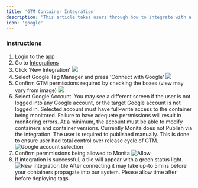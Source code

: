 ```yaml
---
title: 'GTM Container Integration'
description: 'This article takes users through how to integrate with a Google Tag Manager container.'
icon: 'google'
---
```


### Instructions
1. [Login](https://app.getmonita.io) to the app
2. Go to [Integrations](https://app.getmonita.io/integrations)
3. Click 'New Integration'
![](/images/integration/integration-new-integration-button.png)
4. Select Google Tag Manager and press 'Connect with Google'
![](/images/integration/integration-select-gtm.png)
5. Confirm GTM permissions required by checking the boxes (view may vary from image)
![](/images/integration/integration-monita-access-to-container.png)
6. Select Google Account. You may see a different screen if the user is not logged into any Google account, or the target Google account is not logged in.
<Warning>Selected account must have full-write access to the container being monitored. Failure to have adequete perrmissions will result in monitoring errors. At a minimum, the account must be able to modify containers and container versions. Currently Monita does not Publish via the integration. The user is required to published manually. This is done to ensure user had total control over release cycle of GTM.</Warning>
![Google account selection](/images/integration/integration-google-account-selection.png)
7. Confirm permmissions being allowed to Monita
![Allow](/images/integration/integration-google-account-confirm-permissions.png)
8. If integration is successful, a tile will appear with a green status light.
![New integration tile](/images/integration/integration-gtm-integration-card.png)
<Note>After connecting it may take up-to 5mins before your containers propagate into our system. Please allow time after before deploying tags.</Note>